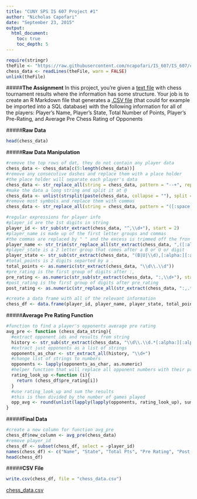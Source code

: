 ```yaml
---
title: "CUNY SPS IS 607 Project #1"
author: "Nicholas Capofari"
date: "September 23, 2015"
output:
  html_document:
    toc: true
    toc_depth: 5
---
```

```r
require(stringr)
theFile <- "https://raw.githubusercontent.com/ncapofari/IS_607/IS_607/chess_data.txt"
chess_data <- readLines(theFile, warn = FALSE)
unlink(theFile)
```

#####**The Assignment**
In this project, you’re given a [text file]( https://raw.githubusercontent.com/ncapofari/IS_607/IS_607/chess_data.txt) with chess tournament results where the information has some structure. Your job is to create an R Markdown file that generates a [.CSV file](https://raw.githubusercontent.com/ncapofari/IS_607/IS_607/chess_data.csv) (that could for example be imported into a SQL database) with the following information for all of the players:
Player’s Name, Player’s State, Total Number of Points, Player’s Pre-Rating, and Average Pre Chess Rating of Opponents

#####**Raw Data**
```r
head(chess_data)
```

#####**Raw Data Manipulation**
```r
#remove the top rows of dat, they do not contain any player data
chess_data <- chess_data[c(5:length(chess_data))]
#remove any consecutive dashes and replace them with a place holder
#the place holder will separate each player's data
chess_data <- str_replace_all(string = chess_data, pattern = "--+", replacement = "@")
#make the data a long string and split it at @
chess_data <- unlist(strsplit(paste(chess_data, collapse = ""), split = "@"))
#remove most symbols and replace them with commas
chess_data <- str_replace_all(string = chess_data, pattern = "([:space:]|-|\\/|\\||\\>)+", replacement = ",")

#regular expressions for player info
#player_id are the 1st digits in string
player_id <- str_sub(str_extract(chess_data, "^,\\d+"), start = 2)
#player_name is made up of the first letter groups and commas
#the commas are replaced by " " and the excess is trimmed off the fron and end
player_name <- str_trim(str_replace_all(str_extract(chess_data, ",([:alpha:]|,)+"), ",", " "))
#player_state is a 2 letter group that comes after a B or U or digit
player_state <- str_sub(str_extract(chess_data, "(B|U|\\d),[:alpha:][:alpha:],\\d"), start = 3, end = 4)
#total_points is 2 digits separted by a .
total_points <- as.numeric(str_extract(chess_data, "\\d\\.\\d"))
#pre_rating is the first group of digits after :,
pre_rating <- as.numeric(str_sub(str_extract(chess_data, ":,\\d+"), start = 3))
#post_rating is the first group of digits after pre_rating
post_rating <- as.numeric(str_replace_all(str_extract(chess_data, ":,.*,\\d+"), pattern = ":,.*,", replacement = ""))

#create a data frame with all of the relevant information
chess_df <- data.frame(player_id, player_name, player_state, total_points, pre_rating, post_rating, stringsAsFactors = FALSE)
```

#####**Average Pre Rating Function**
```r
#function to find a player's opponents average pre rating
avg_pre <- function (chess_data_string){
  #extract opponent ids and results from string
  history <- str_sub(str_extract(chess_data, "\\d\\.\\d.*[:alpha:][:alpha:]"), start = 5)
  #extract just opponents as a list of strings
  opponents_as_char <- str_extract_all(history, "\\d+")
  #change list of strings to numbers
  opponents <- lapply(opponents_as_char, as.numeric)
  #helper function that will replace all opponent numbers with their pre_rating
  rating_look_up <-function (i){
    return (chess_df$pre_rating[i])
  }
  #use rating_look_up and sum the results
  #this is then divided by the number of games played
  opp_avg <- round(unlist(lapply(lapply(opponents, rating_look_up), sum))/str_count(history, "\\d+"), 0)
}
```

#####**Final Data**
```r
#create a new column for function avg_pre
chess_df$new_column <- avg_pre(chess_data)
#remove player_id
chess_df <- subset(chess_df, select = -player_id) 
names(chess_df) <- c("Name", "State", "Total Pts", "Pre Rating", "Post Rating", "Opp Avg")
head(chess_df)
```

#####**CSV File**
```r
write.csv(chess_df, file = "chess_data.csv")
```
[chess_data.csv](https://raw.githubusercontent.com/ncapofari/IS_607/IS_607/chess_data.csv)
